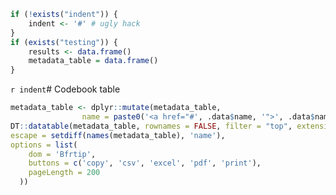 ```r
if (!exists("indent")) {
	indent <- '#' # ugly hack
}
if (exists("testing")) {
	results <- data.frame()
	metadata_table = data.frame()
}
```

`r indent`# Codebook table

```r
metadata_table <- dplyr::mutate(metadata_table, 
                name = paste0('<a href="#', .data$name, '">', .data$name, '</a>'))
DT::datatable(metadata_table, rownames = FALSE, filter = "top", extensions = 'Buttons', 
escape = setdiff(names(metadata_table), 'name'),
options = list(
    dom = 'Bfrtip',
    buttons = c('copy', 'csv', 'excel', 'pdf', 'print'),
    pageLength = 200
  ))
```
